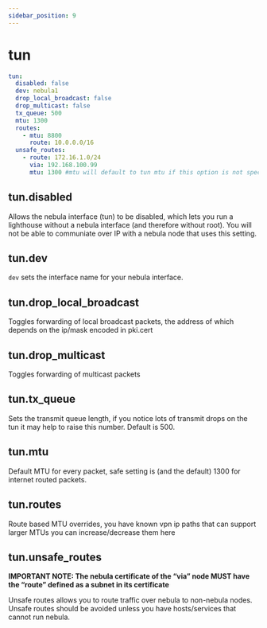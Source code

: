 ```yaml
---
sidebar_position: 9
---
```


# tun

```yml
tun:
  disabled: false
  dev: nebula1
  drop_local_broadcast: false
  drop_multicast: false
  tx_queue: 500
  mtu: 1300
  routes:
    - mtu: 8800
      route: 10.0.0.0/16
  unsafe_routes:
    - route: 172.16.1.0/24
      via: 192.168.100.99
      mtu: 1300 #mtu will default to tun mtu if this option is not specified
```

## tun.disabled

Allows the nebula interface (tun) to be disabled, which lets you run a lighthouse without a nebula interface (and therefore without root). You will not be able to communiate over IP with a nebula node that uses this setting.

## tun.dev

`dev` sets the interface name for your nebula interface.

## tun.drop_local_broadcast

Toggles forwarding of local broadcast packets, the address of which depends on the ip/mask encoded in pki.cert

## tun.drop_multicast

Toggles forwarding of multicast packets

## tun.tx_queue

Sets the transmit queue length, if you notice lots of transmit drops on the tun it may help to raise this number. Default is 500.

## tun.mtu

Default MTU for every packet, safe setting is (and the default) 1300 for internet routed packets.

## tun.routes

Route based MTU overrides, you have known vpn ip paths that can support larger MTUs you can increase/decrease them here

## tun.unsafe_routes

**IMPORTANT NOTE: The nebula certificate of the “via” node MUST have the “route” defined as a subnet in its certificate**

Unsafe routes allows you to route traffic over nebula to non-nebula nodes. Unsafe routes should be avoided unless you have hosts/services that cannot run nebula.

